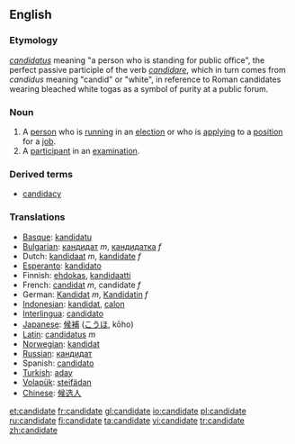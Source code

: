 ==English==

===Etymology===
{{L.}} ''[[candidatus]]'' meaning "a person who is standing for public office", the perfect passive participle of the verb ''[[candidare]]'', which in turn comes from ''candidus'' meaning "candid" or "white", in reference to Roman candidates wearing bleached white togas as a symbol of purity at a public forum.

===Noun===
{{en-noun}}

# A [[person]] who is [[run]]ning in an [[election]] or who is [[apply]]ing to a [[position]] for a [[job]].
# A [[participant]] in an [[examination]]. 

===Derived terms===
*[[candidacy]]

===Translations===
*[[Basque]]: [[kandidatu]]
*[[Bulgarian]]: [[кандидат]] ''m'', [[кандидатка]] ''f''
*Dutch: [[kandidaat]] ''m'', [[kandidate]] ''f''
*[[Esperanto]]: [[kandidato]]
*Finnish: [[ehdokas]], [[kandidaatti]]
*French: [[candidat]] ''m'', candidate ''f''
*German: [[Kandidat]] ''m'', [[Kandidatin]] ''f''
*[[Indonesian]]: [[kandidat]], [[calon]]
*[[Interlingua]]: [[candidato]]
*[[Japanese]]: [[候補]] ([[こうほ]], kōho)
*[[Latin]]: [[candidatus]] ''m''
*[[Norwegian]]: [[kandidat]]
*[[Russian]]: [[кандидат]]
*Spanish: [[candidato]]
*[[Turkish]]: [[aday]]
*[[Volapük]]: [[steifädan]]
*[[Chinese]]: [[候选人]]

[[et:candidate]]
[[fr:candidate]]
[[gl:candidate]]
[[io:candidate]]
[[pl:candidate]]
[[ru:candidate]]
[[fi:candidate]]
[[ta:candidate]]
[[vi:candidate]]
[[tr:candidate]]
[[zh:candidate]]